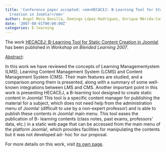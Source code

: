 ```yaml
---
title: 'Conference paper accepted: <em>HECACEJ: B-Learning Tool for Static Content
  Creation in Joomla!</em>'
author: Ángel Mora Bonilla, Domingo López-Rodríguez, Enrique Mérida-Casermeiro
date: '2007-08-01T00:00:00Z'
categories: E-learning
---
```


The work <u>HECACEJ: B-Learning Tool for Static Content Creation in Joomla!</u> has been published in <em><em>Workshop on Blended Learning</em> 2007</em>.

<u>Abstract</u>:



In this work we have reviewed the concepts of Learning Managementystem (LMS), Learning Content Management System (LCMS) and Content Management System (CMS). Their main features are studied, and a comparison among them is presented, along with a summary of some well- known integrations between LMS and CMS. Another important point in this work is presenting HECACEJ, a B-learning tool designed to create static content in Joomla! This tool is a specific content manager for publishing the material for a subject, which does not need help from the administration menu of Joomla! (difficult to use by a non-expert professor) and is able to publish these contents in Joomla! main menu. This tool eases the publication of B- learning contents (class notes, past exams, professors' data, etc.) in a static web page that can be accessed from the main menu of the platform Joomla!, which provides facilities for manipulating the contents but it was not developed ad- hoc for our proposal.




For more details on this work, visit <a href='/publications/conferences/2007-blended'>its own page</a>.

